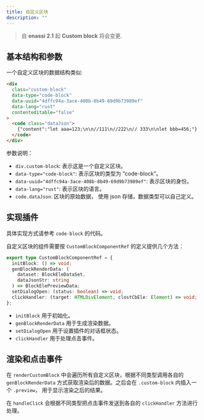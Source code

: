 ```yaml
---
title: 自定义区块
description: ""
---
```


> 自 **enassi 2.1** 起 **Custom block** 将会变更.

## 基本结构和参数

一个自定义区块的数据结构类似:

```html
<div
  class="custom-block"
  data-type="code-block"
  data-uuid="4dffc94a-3ace-408b-8b49-69d9b73989ef"
  data-lang="rust"
  contenteditable="false"
>
  <code class="dataJson">
    {"content":"let aaa=123;\n\n//111\n//222\n// 333\n\nlet bbb=456;"}
  </code>
</div>
```

参数说明：

- `div.custom-block`: 表示这是一个自定义区块。
- `data-type="code-block"`: 表示区块的类型为 “code-block”。
- `data-uuid="4dffc94a-3ace-408b-8b49-69d9b73989ef"`: 表示区块的身份。
- `data-lang="rust"`: 表示区块的语言。
- `code.dataJson`: 区块的原始数据， 使用 json 存储，数据类型可以自己定义。

## 实现插件

具体实现方式请参考 `code-block` 的代码。

自定义区块的组件需要按 `CustomBlockComponentRef` 的定义提供几个方法：

```typescript
export type CustomBlockComponentRef = {
  initBlock: () => void;
  genBlockRenderData: (
    dataset: BlockEleDataSet,
    dataJsonStr: string
  ) => BlockElePreviewData;
  setDialogOpen: (status: boolean) => void;
  clickHandler: (target: HTMLDivElement, clostCbEle: Element) => void;
};
```

- `initBlock` 用于初始化。
- `genBlockRenderData` 用于生成渲染数据。
- `setDialogOpen` 用于设置插件的对话框状态。
- `clickHandler` 用于处理点击事件。

## 渲染和点击事件

在 `renderCustomBlock` 中会遍历所有自定义区块，根据不同类型调用各自的 `genBlockRenderData` 方式获取渲染后的数据。之后会在 `.custom-block` 内插入一个 `.preview`， 用于显示渲染之后的结果。

在 `handleClick` 会根据不同类型把点击事件发送到各自的 `clickHandler` 方法进行处理。
